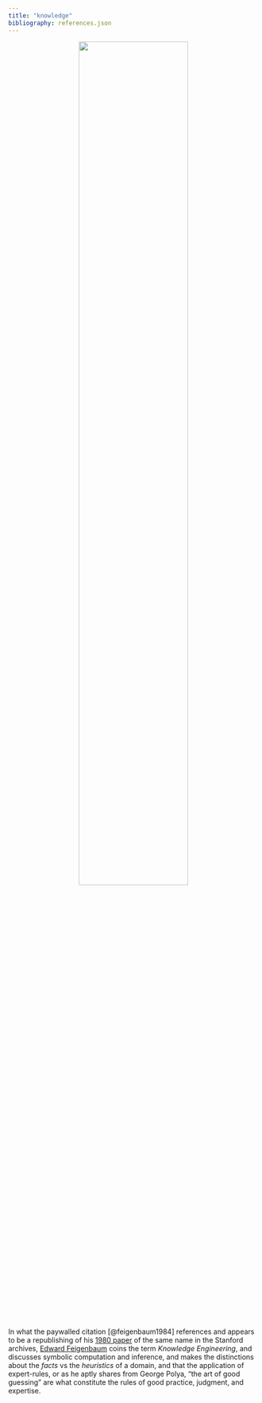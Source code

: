 ```yaml
---
title: "knowledge"
bibliography: references.json
---
```


<p>

<center>![](/ai/knowledge/feigenbaum.jpg){fig-align="center" width="66%"}</center>

<p>

In what the paywalled citation [@feigenbaum1984] references and appears to be a republishing of his [1980 paper](https://stacks.stanford.edu/file/druid:cn981xh0967/cn981xh0967.pdf) of the same name in the Stanford archives, [Edward Feigenbaum](https://en.wikipedia.org/wiki/Edward_Feigenbaum) coins the term *Knowledge Engineering*, and discusses symbolic computation and inference, and makes the distinctions about the *facts* vs the *heuristics* of a domain, and that the application of expert-rules, or as he aptly shares from George Polya, "the art of good guessing" are what constitute the rules of good practice, judgment, and expertise.
